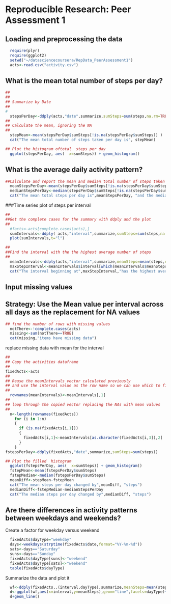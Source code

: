 # Reproducible Research: Peer Assessment 1


## Loading and preprocessing the data
```r
  require(plyr)
  require(ggplot2)
  setwd("~/datasciencecoursera/RepData_PeerAssessment1")
  acts<-read.csv("activity.csv")
```
## What is the mean total number of steps per day?
```r
##  
##
## Summarize by Date
##
#
  stepsPerDay<-ddply(acts,"date",summarize,sumSteps=sum(steps,na.rm=TRUE))
##
## Calculate the mean, ignoring the NA
##
  stepMean<-mean(stepsPerDay$sumSteps[!is.na(stepsPerDay$sumSteps)] )
  cat("The mean total number of steps taken per day is", stepMean)
```

```r
## Plot the histogram oftotal  steps per day
  ggplot(stepsPerDay, aes(  x=sumSteps)) + geom_histogram()
```
## What is the average daily activity pattern?
```r
##Calculate and report the mean and median total number of steps taken per day
  meanStepsPerDay<-mean(stepsPerDay$sumSteps[!is.na(stepsPerDay$sumSteps)])
  medianStepsPerDay<-median(stepsPerDay$sumSteps[!is.na(stepsPerDay$sumSteps)])
  cat("The mean total steps per day is",meanStepsPerDay, "and the median total steps per day is",medianStepsPerDay)
```
###Time series plot of steps per interval
```r
##
##Get the complete cases for the summary with ddply and the plot
##
  #facts<-acts[complete.cases(acts),]
  sumIntervals<-ddply( acts,"interval",summarize,sumSteps=sum(steps,na.rm=TRUE))
  plot(sumIntervals,t="l")
```

```r
##
##Find the interval with the the highest average number of steps
## 
  meanIntervals<-ddply(acts,"interval",summarize,meanSteps=mean(steps,na.rm=TRUE))
  maxStepInterval<-meanIntervals$interval[which(meanIntervals$meanSteps==max(meanIntervals$meanSteps))]
  cat("The interval beginning at",maxStepInterval,"has the highest average number of steps." )
```

## Input missing values 
## Strategy: Use the Mean value per interval across all days as the replacement for NA values
```r
## find the number of rows with missing values
  notThere<-!complete.cases(acts)
  missing<-sum(notThere==TRUE)
  cat(missing,"items have missing data")
```
replace missing data with mean for the interval
```r
##
## Copy the activities dataframe
##
fixedActs<-acts
##
## Reuse the meanIntervals vector calculated previously
## and use the interval value as the row name so we can use which to find the interval needed
##
  rownames(meanIntervals)<-meanIntervals[,1]
##
## loop through the copied vector replacing the NAs with mean values
##
  n<-length(rownames(fixedActs))
    for (i in 1:n)
    {
      if (is.na(fixedActs[i,1]))
      {
        fixedActs[i,1]<-meanIntervals[as.character(fixedActs[i,3]),2]
      }
    }
fstepsPerDay<-ddply(fixedActs,"date",summarize,sumSteps=sum(steps))
```
```r
## Plot the filled  histogram
  ggplot(fstepsPerDay, aes(  x=sumSteps)) + geom_histogram()
  fstepMean<-mean(fstepsPerDay$sumSteps)
  fstepMedian<-median(fstepsPerDay$sumSteps)
  meanDiff<-stepMean-fstepMean
  cat("The mean steps per day changed by",meanDiff, "steps")
  medianDiff<-fstepMedian-medianStepsPerDay
  cat("The median steps per day changed by",medianDiff, "steps")
```


## Are there differences in activity patterns between weekdays and weekends?
Create a factor for weekday versus weekend
```r
  fixedActs$dayType="weekday"
  days<-weekdays(strptime(fixedActs$date,format="%Y-%m-%d"))
  sats<-days=="Saturday"
  suns<-days=="Sunday"
  fixedActs$dayType[suns]<-"weekend"
  fixedActs$dayType[sats]<-"weekend"
  table(fixedActs$dayType)
```
Summarize the data and plot it
```r
  wf<-ddply(fixedActs,.(interval,dayType),summarize,meanSteps=mean(steps))
  d<-ggplot(wf,aes(x=interval,y=meanSteps),geom="line",facets=dayType)+facet_grid(dayType ~.)
  d+geom_line()
```